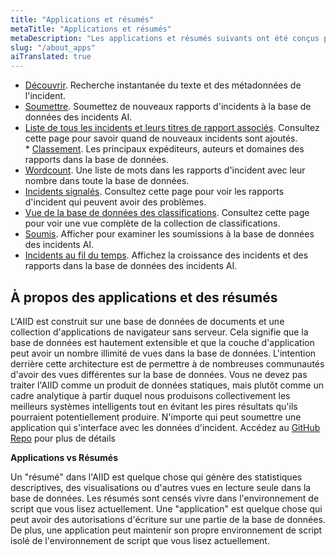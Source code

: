 ```yaml
---
title: "Applications et résumés"
metaTitle: "Applications et résumés"
metaDescription: "Les applications et résumés suivants ont été conçus pour s'intégrer à l'AIID"
slug: "/about_apps"
aiTranslated: true
---
```


* [Découvrir](/apps/discover). Recherche instantanée du texte et des métadonnées de l'incident.
* [Soumettre](/apps/soumettre). Soumettez de nouveaux rapports d'incidents à la base de données des incidents AI.
* [Liste de tous les incidents et leurs titres de rapport associés](/summaries/incidents). Consultez cette page pour savoir quand de nouveaux incidents sont ajoutés.
* [Classement](/summaries/leaderboard). Les principaux expéditeurs, auteurs et domaines des rapports dans la base de données.
* [Wordcount](/summaries/wordcounts). Une liste de mots dans les rapports d'incident avec leur nombre dans toute la base de données.
* [Incidents signalés](/summaries/flagged). Consultez cette page pour voir les rapports d'incident qui peuvent avoir des problèmes.
* [Vue de la base de données des classifications](/apps/classifications). Consultez cette page pour voir une vue complète de la collection de classifications.
* [Soumis](/apps/soumis). Afficher pour examiner les soumissions à la base de données des incidents AI.
* [Incidents au fil du temps](/summaries/incidentsOverTime). Affichez la croissance des incidents et des rapports dans la base de données des incidents AI.

## À propos des applications et des résumés ##

L'AIID est construit sur une base de données de documents et une collection d'applications de navigateur sans serveur. Cela signifie que la base de données est hautement extensible et que la couche d'application peut avoir un nombre illimité de vues dans la base de données. L'intention derrière cette architecture est de permettre à de nombreuses communautés d'avoir des vues différentes sur la base de données. Vous ne devez pas traiter l'AIID comme un produit de données statiques, mais plutôt comme un cadre analytique à partir duquel nous produisons collectivement les meilleurs systèmes intelligents tout en évitant les pires résultats qu'ils pourraient potentiellement produire. N'importe qui peut soumettre une application qui s'interface avec les données d'incident. Accédez au [GitHub Repo](https://github.com/PartnershipOnAI/aiid) pour plus de détails

**Applications vs Résumés**

Un "résumé" dans l'AIID est quelque chose qui génère des statistiques descriptives, des visualisations ou d'autres vues en lecture seule dans la base de données. Les résumés sont censés vivre dans l'environnement de script que vous lisez actuellement. Une "application" est quelque chose qui peut avoir des autorisations d'écriture sur une partie de la base de données. De plus, une application peut maintenir son propre environnement de script isolé de l'environnement de script que vous lisez actuellement.
